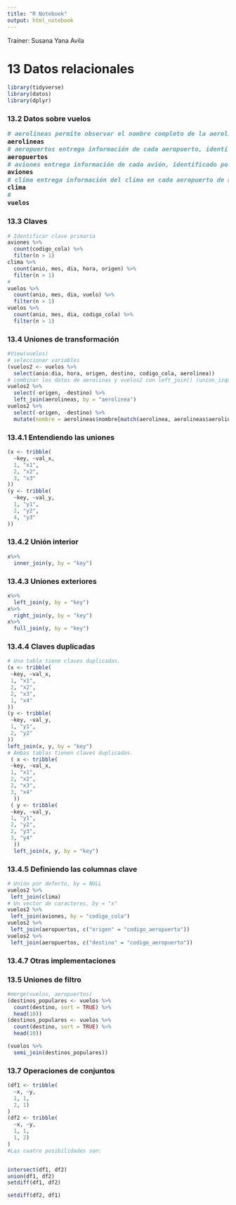 ---
title: "R Notebook"
output: html_notebook
---
Trainer: Susana Yana Avila

<h1> 13 Datos relacionales </h1>
```{r}
library(tidyverse)
library(datos)
library(dplyr)
```

<h3>13.2 Datos sobre vuelos<h/h3>
```{r}
# aerolineas permite observar el nombre completo de la aerolínea a partir de su código abreviado:
aerolineas
# aeropuertos entrega información de cada aeropuerto, identificado por su código:
aeropuertos
# aviones entrega información de cada avión, identificado por su codigo_cola:
aviones
# clima entrega información del clima en cada aeropuerto de Nueva York para cada hora:
clima
# 
vuelos
```

<h3>13.3 Claves</h3>
```{r}
# Identificar clave primaria
aviones %>%
  count(codigo_cola) %>%
  filter(n > 1)
clima %>%
  count(anio, mes, dia, hora, origen) %>%
  filter(n > 1)
# 
vuelos %>%
  count(anio, mes, dia, vuelo) %>%
  filter(n > 1)
vuelos %>%
  count(anio, mes, dia, codigo_cola) %>%
  filter(n > 1)
```

<h3> 13.4 Uniones de transformación </h3>
```{r}
#View(vuelos)
# seleccionar variables
(vuelos2 <- vuelos %>%
  select(anio:dia, hora, origen, destino, codigo_cola, aerolinea))
# combinar los datos de aerolinas y vuelos2 con left_join() (union_izquierda):
vuelos2 %>%
  select(-origen, -destino) %>%
  left_join(aerolineas, by = "aerolinea")
vuelos2 %>%
  select(-origen, -destino) %>%
  mutate(nombre = aerolineas$nombre[match(aerolinea, aerolineas$aerolinea)])
```
<h3>13.4.1 Entendiendo las uniones</h3>

```{r}
(x <- tribble(
  ~key, ~val_x,
  1, "x1",
  2, "x2",
  3, "x3"
))
(y <- tribble(
  ~key, ~val_y,
  1, "y1",
  2, "y2",
  4, "y3"
))
```

<h3>13.4.2 Unión interior</h3>
```{r}
x%>%
  inner_join(y, by = "key")
```

<h3>13.4.3 Uniones exteriores</h3>
```{r}
x%>%
  left_join(y, by = "key")
x%>%
  right_join(y, by = "key")
x%>%
  full_join(y, by = "key")
```
<h3>13.4.4 Claves duplicadas</h3>
```{r}
# Una tabla tiene claves duplicadas.
(x <- tribble(
 ~key, ~val_x,
 1, "x1",
 2, "x2",
 2, "x3",
 1, "x4"
))
(y <- tribble(
 ~key, ~val_y,
 1, "y1",
 2, "y2"
))
left_join(x, y, by = "key")
# Ambas tablas tienen claves duplicadas.
 ( x <- tribble(
 ~key, ~val_x,
 1, "x1",
 2, "x2",
 2, "x3",
 3, "x4"
  ))
 ( y <- tribble(
 ~key, ~val_y,
 1, "y1",
 2, "y2",
 2, "y3",
 3, "y4"
  ))
  left_join(x, y, by = "key")
```

<h3> 13.4.5 Definiendo las columnas clave</h3>
```{r}
# Unión por defecto, by = NULL
vuelos2 %>%
 left_join(clima)
# Un vector de caracteres, by = "x"
vuelos2 %>%
 left_join(aviones, by = "codigo_cola")
vuelos2 %>%
 left_join(aeropuertos, c("origen" = "codigo_aeropuerto"))
vuelos2 %>%
 left_join(aeropuertos, c("destino" = "codigo_aeropuerto"))
```

<h3>13.4.7 Otras implementaciones</h3>
<h3>13.5 Uniones de filtro</h3>
```{r}
#merge(vuelos, aeropuertos)
(destinos_populares <- vuelos %>%
  count(destino, sort = TRUE) %>%
  head(10))
(destinos_populares <- vuelos %>%
  count(destino, sort = TRUE) %>%
  head(10))

(vuelos %>%
  semi_join(destinos_populares))
```
<h3> 13.7 Operaciones de conjuntos </h3>
```{r}
(df1 <- tribble(
  ~x, ~y,
  1, 1,
  2, 1)
)
(df2 <- tribble(
  ~x, ~y,
  1, 1,
  1, 2)
)
#Las cuatro posibilidades son:


intersect(df1, df2)
union(df1, df2)
setdiff(df1, df2)

setdiff(df2, df1)
```

